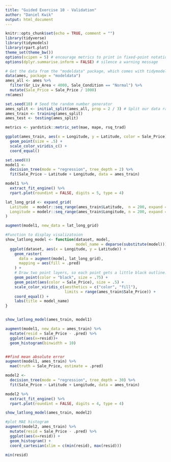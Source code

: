 ```yaml
---
title: "Guided Exercise 10 - Validation"
author: "Daniel Kwik"
output: html_document
---
```


```r
knitr::opts_chunk$set(echo = TRUE, comment = "")
library(tidyverse)
library(tidymodels)
library(rpart.plot)
theme_set(theme_bw())
options(scipen = 5) # encourage metrics to print in fixed-point notation
options(dplyr.summarise.inform = FALSE) # silence a warning message
```


```r
# Get the data from the "modeldata" package, which comes with tidymodels.
data(ames, package = "modeldata")
ames_all <- ames %>% 
  filter(Gr_Liv_Area < 4000, Sale_Condition == "Normal") %>% 
  mutate(Sale_Price = Sale_Price / 1000)
rm(ames)
```


```r
set.seed(10) # Seed the random number generator
ames_split <- initial_split(ames_all, prop = 2 / 3) # Split our data randomly
ames_train <- training(ames_split)
ames_test <- testing(ames_split)
```


```r
metrics <- yardstick::metric_set(mae, mape, rsq_trad)
```


```r
ggplot(ames_train, aes(x = Longitude, y = Latitude, color = Sale_Price)) +
  geom_point(size = .5) +
  scale_color_viridis_c() +
  coord_equal()
```


```r
set.seed(0)
model1 <-
  decision_tree(mode = "regression", tree_depth = 2) %>% 
  fit(Sale_Price ~ Latitude + Longitude, data = ames_train)

model1 %>% 
  extract_fit_engine() %>% 
  rpart.plot(roundint = FALSE, digits = 5, type = 4)
```
```r

lat_long_grid <- expand_grid(
  Latitude  = modelr::seq_range(ames_train$Latitude,  n = 200, expand = .05),
  Longitude = modelr::seq_range(ames_train$Longitude, n = 200, expand = .05),
)

augment(model1, new_data = lat_long_grid)

#Function to display visalizatoion
show_latlong_model <- function(dataset, model,
                               model_name = deparse(substitute(model))) {
  ggplot(dataset, aes(x = Longitude, y = Latitude)) +
    geom_raster(
      data = augment(model, lat_long_grid),
      mapping = aes(fill = .pred)
    ) +
    # Draw two point layers, so each point gets a little black outline.
    geom_point(color = "black", size = .75) +
    geom_point(aes(color = Sale_Price), size = .5) +
    scale_color_viridis_c(aesthetics = c("color", "fill"),
                          limits = range(ames_train$Sale_Price)) +
    coord_equal() +
    labs(title = model_name)
}


show_latlong_model(ames_train, model1)

```

```r
augment(model1, new_data = ames_train) %>% 
  mutate(resid = Sale_Price - .pred) %>% 
  ggplot(aes(x=resid))+
  geom_histogram(binwidth = 10)


##find mean absolute error
augment(model1, ames_train) %>% 
  mae(truth = Sale_Price, estimate = .pred)
```
```r
model2 <-
  decision_tree(mode = "regression", tree_depth = 30) %>%
  fit(Sale_Price ~ Latitude + Longitude, data = ames_train)

model2 %>%
  extract_fit_engine() %>%
  rpart.plot(roundint = FALSE, digits = 4, type = 4)

show_latlong_model(ames_train, model2)

#plot MAE histogram
augment(model2, ames_train) %>% 
  mutate(resid = Sale_Price - .pred) %>% 
  ggplot(aes(x=resid)) +
  geom_histogram() +
  coord_cartesian(xlim = c(min(resid), max(resid)))

```
```r
min(resid)

```

